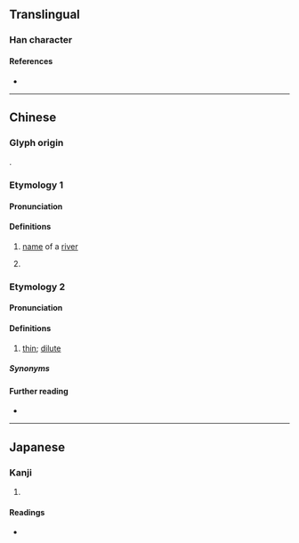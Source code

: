 {{character info}}
==Translingual==

===Han character===
{{Han char|rn=85|rad=水|as=11|sn=14|four=|canj=EJDK|ids=⿰氵教 (GHT),⿰氵敎 (J)}}

====References====
* {{Han ref|kx=0645.250|dkj=18132|hdz=31713.050|uh=6F16|ud=28438}}

----

==Chinese==
{{zh-forms}}

===Glyph origin===
{{Han compound|水|alt1=氵|教|c1=s|c2=p|t1=water|ls=psc}}.

===Etymology 1===
{{rfe|zh}}

====Pronunciation====
{{zh-pron
|m=jiào
|c=gaau3
|cat=pn
}}

====Definitions====
{{zh-hanzi}}

# [[name]] of a [[river]] {{rfclarify|zh}}
# {{zh-alt-form|滘|dot=,}} {{zh-used in|東漖|nocap=1|dot=,}} {{n-g|a place name in Guangzhou.}}

===Etymology 2===

====Pronunciation====
{{zh-pron
|mn=kà
|mn-t=ga3
}}

====Definitions====
{{zh-hanzi}} {{tlb|zh|Min Nan}}

# [[thin]]; [[dilute]]
#: {{zh-ant|*洘}}

=====Synonyms=====
{{zh-dial|稀}}

====Further reading====
* {{thcwd|10639}}

----

==Japanese==

===Kanji===
{{ja-kanji|grade=|rs=水11}}

# {{rfdef|ja|sort=水11}}

====Readings====
* {{ja-readings|on=[[こう]] (kō), [[きょう]] (kyō)|kun=}}